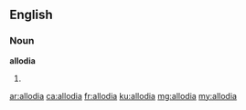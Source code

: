 ==English==

===Noun===
'''allodia'''

# {{plural of|allodium}}

[[ar:allodia]]
[[ca:allodia]]
[[fr:allodia]]
[[ku:allodia]]
[[mg:allodia]]
[[my:allodia]]